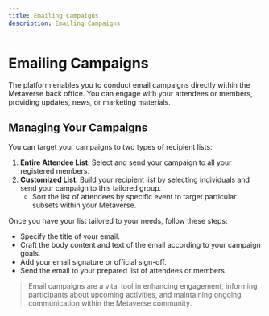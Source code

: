 ```yaml
---
title: Emailing Campaigns
description: Emailing Campaigns
---
```


# Emailing Campaigns

The platform enables you to conduct email campaigns directly within the Metaverse back office. You can engage with your attendees or members, providing updates, news, or marketing materials.

## Managing Your Campaigns

You can target your campaigns to two types of recipient lists:

1. **Entire Attendee List**: Select and send your campaign to all your registered members.
2. **Customized List**: Build your recipient list by selecting individuals and send your campaign to this tailored group.
   - Sort the list of attendees by specific event to target particular subsets within your Metaverse.

Once you have your list tailored to your needs, follow these steps:

- Specify the title of your email.
- Craft the body content and text of the email according to your campaign goals.
- Add your email signature or official sign-off.
- Send the email to your prepared list of attendees or members.

> Email campaigns are a vital tool in enhancing engagement, informing participants about upcoming activities, and maintaining ongoing communication within the Metaverse community.
